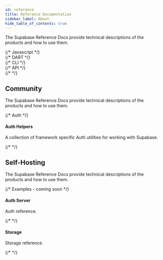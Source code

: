 ```yaml
---
id: reference
title: Reference Documentation
sidebar_label: About
hide_table_of_contents: true
---
```



The Supabase Reference Docs provide technical descriptions of the products and how to use them.

<div class="container" style={{ padding: 0 }}>
  <div class="row is-multiline">
    {/* Javascript */}
    <div class="col col--6">
      <ButtonCard
        icon={useBaseUrl("/img/icons/javascript-icon.svg")}
        class="card"
        to={useBaseUrl("/reference/javascript")}
        style={{ height: '100%' }}
        title="JavaScript"
        description="JavaScript and TypeScript documentation."
      />
    </div>
    {/* DART */}
    <div class="col col--6">
      <ButtonCard icon={useBaseUrl("/img/icons/dart-icon.svg")} class="card" to={useBaseUrl("/reference/dart")} style={{ height: '100%' }} title="Dart" description="Dart and Flutter documentation."/>
    </div>
    {/* CLI */}
    <div class="col col--6">
      <ButtonCard icon={useBaseUrl("/img/icons/cli-icon.svg")} class="card" to={useBaseUrl("/reference/cli")} style={{ height: '100%' }} title="Supabase CLI" description="Manage your Supabase projects."/>
    </div>
    {/* API */}
    <div class="col col--6">
      <ButtonCard icon={useBaseUrl("/img/icons/api-icon.svg")} class="card" to={useBaseUrl("/reference/api")} style={{ height: '100%' }} title="Supabase API" description="Manage your Supabase projects."/>
    </div>
    {/*  */}

  </div>
</div>

## Community

The Supabase Reference Docs provide technical descriptions of the products and how to use them.

<div class="container" style={{ padding: 0 }}>
  <div class="row is-multiline">
    {/* Auth */}
    <div class="col col--6">
      <Link
        class="card"
        to={useBaseUrl('/reference/auth-helpers')}
        style={{ height: '100%' }}
      >
        <div class="card__body">
          <h4>Auth Helpers</h4>
          <p>
            A collection of framework specific Auth utilities for working with
            Supabase.
          </p>
        </div>
      </Link>
    </div>
    {/*  */}
  </div>
</div>

## Self-Hosting

The Supabase Reference Docs provide technical descriptions of the products and how to use them.

<div class="container" style={{ padding: 0 }}>
  <div class="row is-multiline">
    {/* Examples - coming soon */}
    <div class="col col--6">
      <Link
        class="card"
        to={useBaseUrl('/reference/auth')}
        style={{ height: '100%' }}
      >
        <div class="card__body">
          <h4>Auth Server</h4>
          <p>Auth reference.</p>
        </div>
      </Link>
    </div>
    {/*  */}
    <div class="col col--6">
      <Link
        class="card"
        to={useBaseUrl('/reference/storage')}
        style={{ height: '100%' }}
      >
        <div class="card__body">
          <h4>Storage</h4>
          <p>Storage reference.</p>
        </div>
      </Link>
    </div>
    {/*  */}
  </div>
</div>
